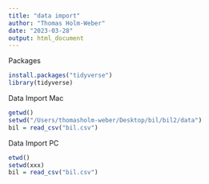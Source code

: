 ```yaml
---
title: "data import"
author: "Thomas Holm-Weber"
date: "2023-03-28"
output: html_document
---
```

Packages
```r
install.packages("tidyverse")
library(tidyverse)
```


Data Import Mac
```r
getwd()
setwd("/Users/thomasholm-weber/Desktop/bil/bil2/data")
bil = read_csv("bil.csv")
```
Data Import PC
```r
etwd()
setwd(xxx)
bil = read_csv("bil.csv")
```

